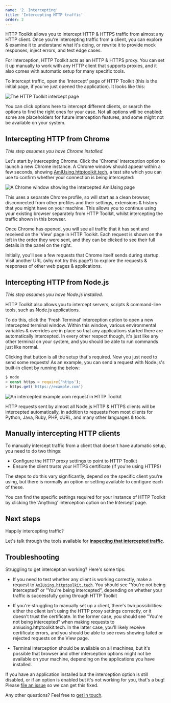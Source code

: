 ```yaml
---
name: '2. Intercepting'
title: 'Intercepting HTTP traffic'
order: 2
---
```


HTTP Toolkit allows you to intercept HTTP & HTTPS traffic from almost any HTTP client. Once you're intercepting traffic from a client, you can explore & examine it to understand what it's doing, or rewrite it to provide mock responses, inject errors, and test edge cases.

For interception, HTTP Toolkit acts as an HTTP & HTTPS proxy. You can set it up manually to work with any HTTP client that supports proxies, and it also comes with automatic setup for many specific tools.

To intercept traffic, open the 'Intercept' page of HTTP Toolkit (this is the initial page, if you've just opened the application). It looks like this:

![The HTTP Toolkit intercept page](../../images/intercept-screenshot.png)

You can click options here to intercept different clients, or search the options to find the right ones for your case. Not all options will be enabled: some are placeholders for future interception features, and some might not be available on your system.

## Intercepting HTTP from Chrome

_This step assumes you have Chrome installed._

Let's start by intercepting Chrome. Click the 'Chrome' interception option to launch a new Chrome instance. A Chrome window should appear within a few seconds, showing [AmIUsing.httptoolkit.tech](https://AmIUsing.httptoolkit.tech), a test site which you can use to confirm whether your connection is being intercepted:

![A Chrome window showing the intercepted AmIUsing page](./fresh-chrome-amiusing.png)

This uses a separate Chrome profile, so will start as a clean browser, disconnected from other profiles and their settings, extensions & history that you might have on your machine. This allows you to continue using your existing browser separately from HTTP Toolkit, whilst intercepting the traffic shown in this browser.

Once Chrome has opened, you will see all traffic that it has sent and received on the 'View' page in HTTP Toolkit. Each request is shown on the left in the order they were sent, and they can be clicked to see their full details in the panel on the right.

Initially, you'll see a few requests that Chrome itself sends during startup. Visit another URL (why not try this page?) to explore the requests & responses of other web pages & applications.

## Intercepting HTTP from Node.js

_This step assumes you have Node.js installed._

HTTP Toolkit also allows you to intercept servers, scripts & command-line tools, such as Node.js applications.

To do this, click the 'Fresh Terminal' interception option to open a new intercepted terminal window. Within this window, various environmental variables & overrides are in place so that any applications started there are automatically intercepted. In every other respect though, it's just like any other terminal on your system, and you should be able to run commands just like normal.

Clicking that button is all the setup that's required. Now you just need to send some requests! As an example, you can send a request with Node.js's built-in client by running the below:

```js
$ node
> const https = require('https');
> https.get('https://example.com')
```

![An intercepted example.com request in HTTP Toolkit](./node-example.com-request.png)

HTTP requests sent by almost all Node.js HTTP & HTTPS clients will be intercepted automatically, in addition to requests from most clients for Python, Java, Ruby, PHP, cURL, and many other languages & tools.

## Manually intercepting HTTP clients

To manually intercept traffic from a client that doesn't have automatic setup, you need to do two things:

* Configure the HTTP proxy settings to point to HTTP Toolkit
* Ensure the client trusts your HTTPS certificate (if you're using HTTPS)

The steps to do this vary significantly, depend on the specific client you're using, but there is normally an option or setting available to configure each of these.

You can find the specific settings required for your instance of HTTP Toolkit by clicking the 'Anything' interception option on the Intercept page.

## Next steps

Happily intercepting traffic?

Let's talk through the tools available for **[inspecting that intercepted traffic](/docs/getting-started/inspecting/)**.

## Troubleshooting

Struggling to get interception working? Here's some tips:

* If you need to test whether any client is working correctly, make a request to [`AmIUsing.httptoolkit.tech`](https://amiusing.httptoolkit.tech). You should see "You're not being intercepted" or "You're being intercepted", depending on whether your traffic is successfully going through HTTP Toolkit

* If you're struggling to manually set up a client, there's two possibilities: either the client isn't using the HTTP proxy settings correctly, or it doesn't trust the certificate. In the former case, you should see "You're not being intercepted" when making requests to amiusing.httptoolkit.tech. In the latter case, you'll likely receive certificate errors, and you should be able to see rows showing failed or rejected requests on the View page.

* Terminal interception should be available on all machines, but it's possible that browser and other interception options might not be available on your machine, depending on the applications you have installed.

If you have an application installed but the interception option is still disabled, or if an option is enabled but it's not working for you, that's a bug! Please [file an issue](https://github.com/httptoolkit/httptoolkit/issues/new/choose) so we can get this fixed.

Any other questions? Feel free to [get in touch](/contact/).
